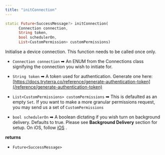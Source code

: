 ```yaml
---
title: "initConnection"
---
```

```dart
static Future<SuccessMessage?> initConnection(
      Connection connection,
      String token,
      bool schedulerOn,
      List<CustomPermission> customPermissions)

```

Initialise a device connection. This function needs to be called once only.

*   `Connection connection` ➡ An ENUM from the Connections class signifying the connection you wish to initiate for.
*   `String token` ➡ A token used for authentication. Generate one here: [https://docs.tryterra.co/reference/generate-authentication-token](/reference/generate-authentication-token)
    
*   `List<CustomPermissions> customPermissions` ➡ This is defaulted as an empty `Set`. If you want to make a more granular permissions request, you may send us a set of `CustomPermissions`
*   `bool schedulerOn` ➡ A boolean dictating if you wish turn on background delivery. Defaults to true. Please see **Background Delivery** section for setup. On iOS, follow [iOS](/docs/unified-api-manage-integrations-ios)
    .

**returns**

*   `Future<SuccessMessage>`



